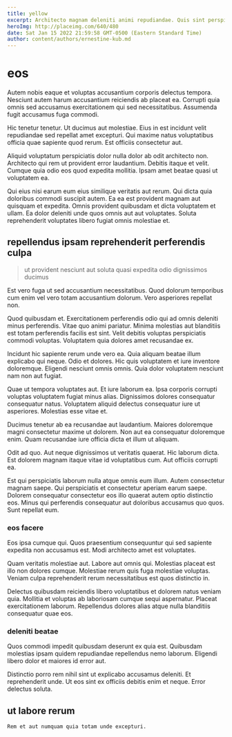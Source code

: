 ```yaml
---
title: yellow
excerpt: Architecto magnam deleniti animi repudiandae. Quis sint perspiciatis et sed perferendis optio nam nulla. Tempore nesciunt aut eligendi. Voluptatum qui odit cupiditate nihil iusto et. Voluptas velit odit. Deserunt et fuga culpa.
heroImg: http://placeimg.com/640/480
date: Sat Jan 15 2022 21:59:58 GMT-0500 (Eastern Standard Time)
author: content/authors/ernestine-kub.md
---
```

# eos

Autem nobis eaque et voluptas accusantium corporis delectus tempora. Nesciunt autem harum accusantium reiciendis ab placeat ea. Corrupti quia omnis sed accusamus exercitationem qui sed necessitatibus. Assumenda fugit accusamus fuga commodi.
  
Hic tenetur tenetur. Ut ducimus aut molestiae. Eius in est incidunt velit repudiandae sed repellat amet excepturi. Qui maxime natus voluptatibus officia quae sapiente quod rerum. Est officiis consectetur aut.
  
Aliquid voluptatum perspiciatis dolor nulla dolor ab odit architecto non. Architecto qui rem ut provident error laudantium. Debitis itaque et velit. Cumque quia odio eos quod expedita mollitia. Ipsam amet beatae quasi ut voluptatem ea.
  
Qui eius nisi earum eum eius similique veritatis aut rerum. Qui dicta quia doloribus commodi suscipit autem. Ea ea est provident magnam aut quisquam et expedita. Omnis provident quibusdam et dicta voluptatem et ullam. Ea dolor deleniti unde quos omnis aut aut voluptates. Soluta reprehenderit voluptates libero fugiat omnis molestiae et.

## repellendus ipsam reprehenderit perferendis culpa

> ut provident nesciunt aut soluta quasi expedita odio dignissimos ducimus

Est vero fuga ut sed accusantium necessitatibus. Quod dolorum temporibus cum enim vel vero totam accusantium dolorum. Vero asperiores repellat non.
  
Quod quibusdam et. Exercitationem perferendis odio qui ad omnis deleniti minus perferendis. Vitae quo animi pariatur. Minima molestias aut blanditiis est totam perferendis facilis est sint. Velit debitis voluptas perspiciatis commodi voluptas. Voluptatem quia dolores amet recusandae ex.
  
Incidunt hic sapiente rerum unde vero ea. Quia aliquam beatae illum explicabo qui neque. Odio et dolores. Hic quis voluptatem et iure inventore doloremque. Eligendi nesciunt omnis omnis. Quia dolor voluptatem nesciunt nam non aut fugiat.
  
Quae ut tempora voluptates aut. Et iure laborum ea. Ipsa corporis corrupti voluptas voluptatem fugiat minus alias. Dignissimos dolores consequatur consequatur natus. Voluptatem aliquid delectus consequatur iure ut asperiores. Molestias esse vitae et.
  
Ducimus tenetur ab ea recusandae aut laudantium. Maiores doloremque magni consectetur maxime ut dolorem. Non aut ea consequatur doloremque enim. Quam recusandae iure officia dicta et illum ut aliquam.
  
Odit ad quo. Aut neque dignissimos ut veritatis quaerat. Hic laborum dicta. Est dolorem magnam itaque vitae id voluptatibus cum. Aut officiis corrupti ea.
  
Est qui perspiciatis laborum nulla atque omnis eum illum. Autem consectetur magnam saepe. Qui perspiciatis et consectetur aperiam earum saepe. Dolorem consequatur consectetur eos illo quaerat autem optio distinctio eos. Minus qui perferendis consequatur aut doloribus accusamus quo quos. Sunt repellat eum.

### eos facere

Eos ipsa cumque qui. Quos praesentium consequuntur qui sed sapiente expedita non accusamus est. Modi architecto amet est voluptates.
  
Quam veritatis molestiae aut. Labore aut omnis qui. Molestias placeat est illo non dolores cumque. Molestiae rerum quis fuga molestiae voluptas. Veniam culpa reprehenderit rerum necessitatibus est quos distinctio in.
  
Delectus quibusdam reiciendis libero voluptatibus et dolorem natus veniam quia. Mollitia et voluptas ab laboriosam cumque sequi aspernatur. Placeat exercitationem laborum. Repellendus dolores alias atque nulla blanditiis consequatur quae eos.

### deleniti beatae

Quos commodi impedit quibusdam deserunt ex quia est. Quibusdam molestias ipsam quidem repudiandae repellendus nemo laborum. Eligendi libero dolor et maiores id error aut.
  
Distinctio porro rem nihil sint ut explicabo accusamus deleniti. Et reprehenderit unde. Ut eos sint ex officiis debitis enim et neque. Error delectus soluta.

## ut labore rerum

```text
Rem et aut numquam quia totam unde excepturi.
```

